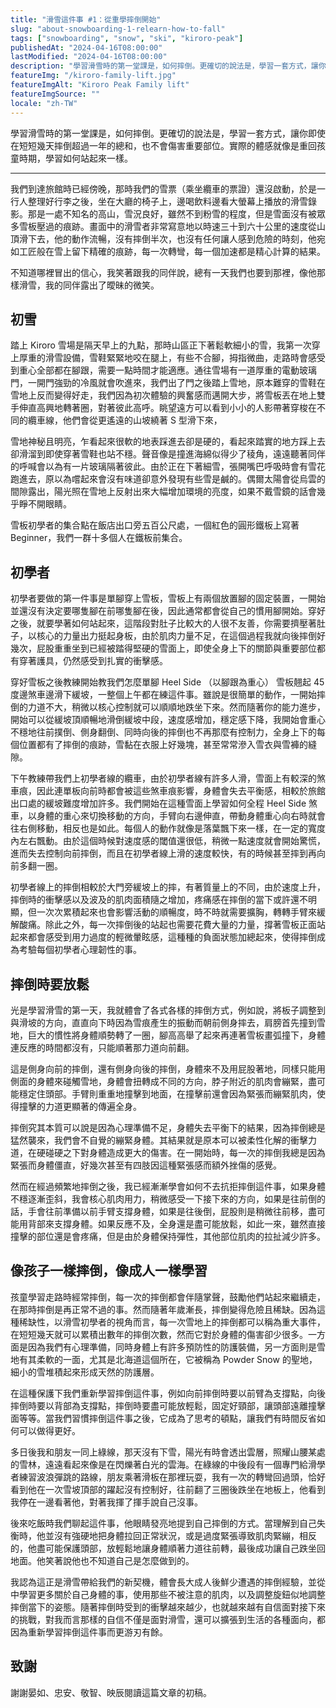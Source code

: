 ```yaml
---
title: "滑雪這件事 #1：從重學摔倒開始"
slug: "about-snowboarding-1-relearn-how-to-fall"
tags: ["snowboarding", "snow", "ski", "kiroro-peak"]
publishedAt: "2024-04-16T08:00:00"
lastModified: "2024-04-16T08:00:00"
description: "學習滑雪時的第一堂課是，如何摔倒。更確切的說法是，學習一套方式，讓你即使在短短幾天摔倒超過一年的總和，也不會傷害重要部位。實際的體感就像是重回孩童時期，學習如何站起來一樣。"
featureImg: "/kiroro-family-lift.jpg"
featureImgAlt: "Kiroro Peak Family lift"
featureImgSource: ""
locale: "zh-TW"
---
```


學習滑雪時的第一堂課是，如何摔倒。更確切的說法是，學習一套方式，讓你即使在短短幾天摔倒超過一年的總和，也不會傷害重要部位。實際的體感就像是重回孩童時期，學習如何站起來一樣。

---

我們到達旅館時已經傍晚，那時我們的雪票（乘坐纜車的票證）還沒啟動，於是一行人整理好行李之後，坐在大廳的椅子上，邊喝飲料邊看大螢幕上播放的滑雪錄影。那是一處不知名的高山，雪況良好，雖然不到粉雪的程度，但是雪面沒有被眾多雪板壓過的痕跡。畫面中的滑雪者非常寫意地以時速三十到六十公里的速度從山頂滑下去，他的動作流暢，沒有摔倒半次，也沒有任何讓人感到危險的時刻，他宛如工匠般在雪上留下精確的痕跡，每一次轉彎，每一個加速都是精心計算的結果。

不知道哪裡冒出的信心，我笑著跟我的同伴說，總有一天我們也要到那裡，像他那樣滑雪，我的同伴露出了曖昧的微笑。

## 初雪

踏上 Kiroro 雪場是隔天早上的九點，那時山區正下著鬆軟細小的雪，我第一次穿上厚重的滑雪設備，雪鞋緊緊地咬在腿上，有些不合腳，拇指微曲，走路時會感受到重心全部都在腳跟，需要一點時間才能適應。通往雪場有一道厚重的電動玻璃門，一開門強勁的冷風就會吹進來，我們出了門之後踏上雪地，原本難穿的雪鞋在雪地上反而變得好走，我們因為初次體驗的興奮感而邁開大步，將雪板丟在地上雙手伸直高興地轉著圈，對著彼此高呼。眺望遠方可以看到小小的人影帶著穿梭在不同的纜車線，他們會從更遙遠的山坡繞著 S 型滑下來，

雪地神秘且明亮，乍看起來很軟的地表踩進去卻是硬的，看起來踏實的地方踩上去卻滑溜到即使穿著雪鞋也站不穩。聲音像是撞進海綿似得少了稜角，遠遠聽著同伴的呼喊會以為有一片玻璃隔著彼此。由於正在下著細雪，張開嘴巴呼吸時會有雪花跑進去，原以為嚐起來會沒有味道卻意外發現有些雪是鹹的。偶爾太陽會從烏雲的間隙露出，陽光照在雪地上反射出來大幅增加環境的亮度，如果不戴雪鏡的話會幾乎睜不開眼睛。

雪板初學者的集合點在飯店出口旁五百公尺處，一個紅色的圓形鐵板上寫著 Beginner，我們一群十多個人在鐵板前集合。

## 初學者

初學者要做的第一件事是單腳穿上雪板，雪板上有兩個放置腳的固定裝置，一開始並還沒有決定要哪隻腳在前哪隻腳在後，因此通常都會從自己的慣用腳開始。穿好之後，就要學著如何站起來，這階段對肚子比較大的人很不友善，你需要擠壓著肚子，以核心的力量出力挺起身板，由於肌肉力量不足，在這個過程我就向後摔倒好幾次，屁股重重坐到已經被踏得堅硬的雪面上，即使全身上下的關節與重要部位都有穿著護具，仍然感受到扎實的衝擊感。

穿好雪板之後教練開始教我們怎麼單腳 Heel Side （以腳跟為重心） 雪板翹起 45 度邊煞車邊滑下緩坡，一整個上午都在練這件事。雖說是很簡單的動作，一開始摔倒的力道不大，稍微以核心控制就可以順順地跌坐下來。然而隨著你的能力進步，開始可以從緩坡頂順暢地滑倒緩坡中段，速度感增加，穩定感下降，我開始會重心不穩地往前撲倒、側身翻倒、同時向後的摔倒也不再那麼有控制力，全身上下的每個位置都有了摔倒的痕跡，雪黏在衣服上好幾塊，甚至常常滲入雪衣與雪褲的縫隙。

下午教練帶我們上初學者線的纜車，由於初學者線有許多人滑，雪面上有較深的煞車痕，因此連單板向前時都會被這些煞車痕影響，身體會失去平衡感，相較於旅館出口處的緩坡難度增加許多。我們開始在這種雪面上學習如何全程 Heel Side 煞車，以身體的重心來切換移動的方向，手臂向右邊伸直，帶動身體重心向右時就會往右側移動，相反也是如此。每個人的動作就像是落葉飄下來一樣，在一定的寬度內左右飄動。由於這個時候對速度感的閾值還很低，稍微一點速度就會開始驚慌，進而失去控制向前摔倒，而且在初學者線上滑的速度較快，有的時候甚至摔到再向前多翻一圈。

初學者線上的摔倒相較於大門旁緩坡上的摔，有著質量上的不同，由於速度上升，摔倒時的衝擊感以及波及的肌肉面積隨之增加，疼痛感在摔倒的當下或許還不明顯，但一次次累積起來也會影響活動的順暢度，時不時就需要擴胸，轉轉手臂來緩解酸痛。除此之外，每一次摔倒後的站起也需要花費大量的力量，撐著雪板正面站起來都會感受到用力過度的輕微暈眩感，這種種的負面狀態加總起來，使得摔倒成為考驗每個初學者心理韌性的事。

## 摔倒時要放鬆

光是學習滑雪的第一天，我就體會了各式各樣的摔倒方式，例如說，將板子調整到與滑坡的方向，直直向下時因為雪痕產生的振動而朝前側身摔去，肩膀首先撞到雪地，巨大的慣性將身體順勢轉了一圈，腳高高舉了起來再連著雪板畫弧撞下，身體連反應的時間都沒有，只能順著那力道向前翻。

這是側身向前的摔倒，還有側身向後的摔倒，身體來不及用屁股著地，同樣只能用側面的身體來碰觸雪地，身體會扭轉成不同的方向，脖子附近的肌肉會繃緊，盡可能穩定住頭部。手臂則重重地撞擊到地面，在撞擊前還會因為緊張而繃緊肌肉，使得撞擊的力道更顯著的傳遍全身。

摔倒究其本質可以說是因為心理準備不足，身體失去平衡下的結果，因為摔倒總是猛然襲來，我們會不自覺的繃緊身體。其結果就是原本可以被柔性化解的衝擊力道，在硬碰硬之下對身體造成更大的傷害。在一開始時，每一次的摔倒我總是因為緊張而身體僵直，好幾次甚至有四肢因這種緊張感而額外挫傷的感覺。

然而在經過頻繁地摔倒之後，我已經漸漸學會如何不去抗拒摔倒這件事，如果身體不穩逐漸歪斜，我會核心肌肉用力，稍微感受一下接下來的方向，如果是往前倒的話，手會往前準備以前手臂支撐身體，如果是往後倒，屁股則是稍微往前移，盡可能用背部來支撐身體。如果反應不及，全身還是盡可能放鬆，如此一來，雖然直接撞擊的部位還是會疼痛，但是由於身體保持彈性，其他部位肌肉的拉扯減少許多。

## 像孩子一樣摔倒，像成人一樣學習

孩童學習走路時經常摔倒，每一次的摔倒都會伴隨掌聲，鼓勵他們站起來繼續走，在那時摔倒是再正常不過的事。然而隨著年歲漸長，摔倒變得危險且稀缺。因為這種稀缺性，以滑雪初學者的視角而言，每一次雪地上的摔倒都可以稱為重大事件，在短短幾天就可以累積出數年的摔倒次數，然而它對於身體的傷害卻少很多。一方面是因為我們有心理準備，同時身體上有許多預防性的防護裝備，另一方面則是雪地有其柔軟的一面，尤其是北海道這個所在，它被稱為 Powder Snow 的聖地，細小的雪堆積起來形成天然的防護層。

在這種保護下我們重新學習摔倒這件事，例如向前摔倒時要以前臂為支撐點，向後摔倒時要以背部為支撐點，摔倒時要盡可能放輕鬆，固定好頸部，讓頭部遠離撞擊面等等。當我們習慣摔倒這件事之後，它成為了思考的頓點，讓我們有時間反省如何可以做得更好。

多日後我和朋友一同上綠線，那天沒有下雪，陽光有時會透出雲層，照耀山腰某處的雪林，遠遠看起來像是在閃爍著白光的雲海。在綠線的中後段有一個專門給滑學者練習波浪彈跳的路線，朋友乘著滑板在那裡玩耍，我有一次的轉彎回過頭，恰好看到他在一次雪坡頂部的躍起沒有控制好，往前翻了三圈後跌坐在地板上，他看到我停在一邊看著他，對著我揮了揮手說自己沒事。

後來吃飯時我們聊起這件事，他眼睛發亮地提到自己摔倒的方式。當理解到自己失衡時，他並沒有強硬地把身體拉回正常狀況，或是過度緊張導致肌肉緊繃，相反的，他盡可能保護頭部，放輕鬆地讓身體順著力道往前轉，最後成功讓自己跌坐回地面。他笑著說他也不知道自己是怎麼做到的。

我認為這正是滑雪帶給我們的新契機，體會長大成人後鮮少遭遇的摔倒經驗，並從中學習更多關於自己身體的事，使用那些不被注意的肌肉，以及調整旋鈕似地調整摔倒當下的姿態。隨著摔倒時受到的衝擊越來越少，也就越來越有自信面對接下來的挑戰，對我而言那樣的自信不僅是面對滑雪，還可以擴張到生活的各種面向，都因為重新學習摔倒這件事而更游刃有餘。

## 致謝

謝謝晏如、忠安、敬智、映辰閱讀這篇文章的初稿。
